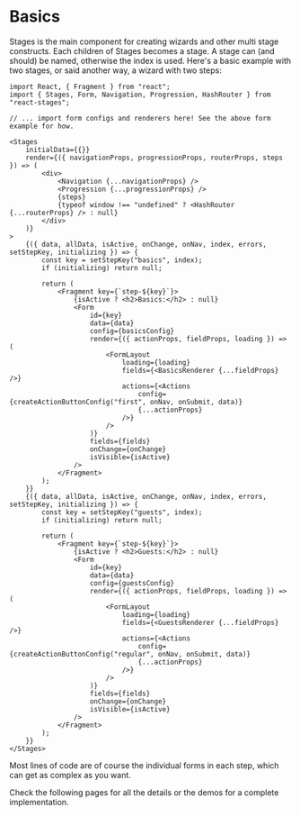 # Basics

Stages is the main component for creating wizards and other multi stage constructs. Each children of Stages 
becomes a stage. A stage can (and should) be named, otherwise the index is used. Here's a basic example with 
two stages, or said another way, a wizard with two steps:

```
import React, { Fragment } from "react";
import { Stages, Form, Navigation, Progression, HashRouter } from "react-stages";

// ... import form configs and renderers here! See the above form example for how.

<Stages
    initialData={{}}
    render={({ navigationProps, progressionProps, routerProps, steps }) => (
        <div>
            <Navigation {...navigationProps} />
            <Progression {...progressionProps} />
            {steps}
            {typeof window !== "undefined" ? <HashRouter {...routerProps} /> : null}
        </div>
    )}
>
    {({ data, allData, isActive, onChange, onNav, index, errors, setStepKey, initializing }) => {
        const key = setStepKey("basics", index);
        if (initializing) return null;

        return (
            <Fragment key={`step-${key}`}>
                {isActive ? <h2>Basics:</h2> : null}
                <Form
                    id={key}
                    data={data}
                    config={basicsConfig}
                    render={({ actionProps, fieldProps, loading }) => (
                        <FormLayout
                            loading={loading}
                            fields={<BasicsRenderer {...fieldProps} />}
                            actions={<Actions
                                config={createActionButtonConfig("first", onNav, onSubmit, data)}
                                {...actionProps}
                            />}
                        />
                    )}
                    fields={fields}
                    onChange={onChange}
                    isVisible={isActive}
                />
            </Fragment>
        );
    }}
    {({ data, allData, isActive, onChange, onNav, index, errors, setStepKey, initializing }) => {
        const key = setStepKey("guests", index);
        if (initializing) return null;

        return (
            <Fragment key={`step-${key}`}>
                {isActive ? <h2>Guests:</h2> : null}
                <Form
                    id={key}
                    data={data}
                    config={guestsConfig}
                    render={({ actionProps, fieldProps, loading }) => (
                        <FormLayout
                            loading={loading}
                            fields={<GuestsRenderer {...fieldProps} />}
                            actions={<Actions
                                config={createActionButtonConfig("regular", onNav, onSubmit, data)}
                                {...actionProps}
                            />}
                        />
                    )}
                    fields={fields}
                    onChange={onChange}
                    isVisible={isActive}
                />
            </Fragment>
        );
    }}
</Stages>
```

Most lines of code are of course the individual forms in each step, which can get as complex as you want.

Check the following pages for all the details or the demos for a complete implementation.